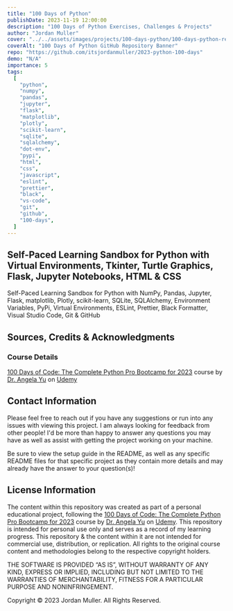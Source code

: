 ```yaml
---
title: "100 Days of Python"
publishDate: 2023-11-19 12:00:00
description: "100 Days of Python Exercises, Challenges & Projects"
author: "Jordan Muller"
cover: "../../assets/images/projects/100-days-python/100-days-python-repo.png"
coverAlt: "100 Days of Python GitHub Repository Banner"
repo: "https://github.com/itsjordanmuller/2023-python-100-days"
demo: "N/A"
importance: 5
tags:
  [
    "python",
    "numpy",
    "pandas",
    "jupyter",
    "flask",
    "matplotlib",
    "plotly",
    "scikit-learn",
    "sqlite",
    "sqlalchemy",
    "dot-env",
    "pypi",
    "html",
    "css",
    "javascript",
    "eslint",
    "prettier",
    "black",
    "vs-code",
    "git",
    "github",
    "100-days",
  ]
---
```


## Self-Paced Learning Sandbox for Python with Virtual Environments, Tkinter, Turtle Graphics, Flask, Jupyter Notebooks, HTML & CSS

Self-Paced Learning Sandbox for Python with NumPy, Pandas, Jupyter, Flask, matplotlib, Plotly, scikit-learn, SQLite, SQLAlchemy, Environment Variables, PyPi, Virtual Environments, ESLint, Prettier, Black Formatter, Visual Studio Code, Git & GitHub

## Sources, Credits & Acknowledgments

### Course Details

[100 Days of Code: The Complete Python Pro Bootcamp for 2023](https://www.udemy.com/course/100-days-of-code/) course by [Dr. Angela Yu](https://www.udemy.com/user/4b4368a3-b5c8-4529-aa65-2056ec31f37e/) on [Udemy](https://www.udemy.com/)

## Contact Information

Please feel free to reach out if you have any suggestions or run into any issues with viewing this project. I am always looking for feedback from other people! I'd be more than happy to answer any questions you may have as well as assist with getting the project working on your machine.

Be sure to view the setup guide in the README, as well as any specific README files for that specific project as they contain more details and may already have the answer to your question(s)!

## License Information

The content within this repository was created as part of a personal educational project, following the [100 Days of Code: The Complete Python Pro Bootcamp for 2023](https://www.udemy.com/course/100-days-of-code/) course by [Dr. Angela Yu](https://www.udemy.com/user/4b4368a3-b5c8-4529-aa65-2056ec31f37e/) on [Udemy](https://www.udemy.com/). This repository is intended for personal use only and serves as a record of my learning progress. This repository & the content within it are not intended for commercial use, distribution, or replication. All rights to the original course content and methodologies belong to the respective copyright holders.

THE SOFTWARE IS PROVIDED “AS IS”, WITHOUT WARRANTY OF ANY KIND, EXPRESS OR IMPLIED, INCLUDING BUT NOT LIMITED TO THE WARRANTIES OF MERCHANTABILITY, FITNESS FOR A PARTICULAR PURPOSE AND NONINFRINGEMENT.

Copyright © 2023 Jordan Muller. All Rights Reserved.
